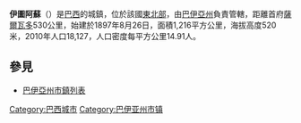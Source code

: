 '''伊圖阿蘇'''（{{lang-pt|Ituaçu}}）是[[巴西|巴西]]的城鎮，位於該國[[巴西東北部|東北部]]，由[[巴伊亞州|巴伊亞州]]負責管轄，距離首府[[薩爾瓦多_(巴西)|薩爾瓦多]]530公里，始建於1897年8月26日，面積1,216平方公里，海拔高度520米，2010年人口18,127，人口密度每平方公里14.91人。

==  參見 ==
* [[巴伊亞州市鎮列表|巴伊亞州市鎮列表]]

{{Coord|13|49|S|41|18|W|region:BR_type:city|display=title}}

{{Brazil-geo-stub}}
{{巴伊亞州市鎮}}
[[Category:巴西城市|Category:巴西城市]]
[[Category:巴伊亚州市镇|Category:巴伊亚州市镇]]
